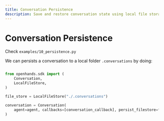 ```yaml
---
title: Conversation Persistence
description: Save and restore conversation state using local file storage. Maintain conversation history across sessions.
---
```


# Conversation Persistence

Check `examples/10_persistence.py`


We can persists a conversation to a local folder `.conversations` by doing:

```python

from openhands.sdk import (
    Conversation,
    LocalFileStore,
)

file_store = LocalFileStore("./.conversations")

conversation = Conversation(
    agent=agent, callbacks=[conversation_callback], persist_filestore=file_store
)
```
